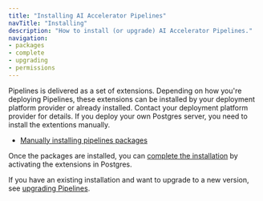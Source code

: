 ```yaml
---
title: "Installing AI Accelerator Pipelines"
navTitle: "Installing"
description: "How to install (or upgrade) AI Accelerator Pipelines."
navigation:
- packages
- complete
- upgrading
- permissions
---
```


Pipelines is delivered as a set of extensions. Depending on how you're deploying Pipelines, these extensions can be installed by your deployment platform provider or already installed. Contact your deployment platform provider for details. If you deploy your own Postgres server, you need to install the extentions manually.

- [Manually installing pipelines packages](packages)

Once the packages are installed, you can [complete the installation](complete) by activating the extensions in Postgres.

If you have an existing installation and want to upgrade to a new version, see [upgrading Pipelines](upgrading).


